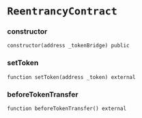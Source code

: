 # `ReentrancyContract`

### constructor

```solidity
constructor(address _tokenBridge) public
```

### setToken

```solidity
function setToken(address _token) external
```

### beforeTokenTransfer

```solidity
function beforeTokenTransfer() external
```

